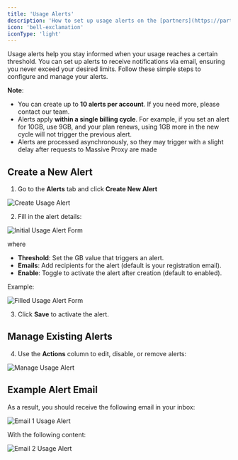 ```yaml
---
title: 'Usage Alerts'
description: 'How to set up usage alerts on the [partners](https://partners.joinmassive.com) page'
icon: 'bell-exclamation'
iconType: 'light'
---
```


Usage alerts help you stay informed when your usage reaches a certain threshold.
You can set up alerts to receive notifications via email, ensuring you never exceed
your desired limits. Follow these simple steps to configure and manage your alerts.

**Note**:

- You can create up to **10 alerts per account**. If you need more, please contact our team.
- Alerts apply **within a single billing cycle**. For example, if you set an alert for 10GB, use 9GB, and your plan renews, using 1GB more in the new cycle will not trigger the previous alert.
- Alerts are processed asynchronously, so they may trigger with a slight delay after requests to Massive Proxy are made

## Create a New Alert

1. Go to the **Alerts** tab and click **Create New Alert**

![Create Usage Alert](/images/usage-alerts-1.png)

2. Fill in the alert details:

![Initial Usage Alert Form](/images/usage-alerts-2.png)

where

- **Threshold**: Set the GB value that triggers an alert.
- **Emails**: Add recipients for the alert (default is your registration email).
- **Enable**: Toggle to activate the alert after creation (default to enabled).

Example:

![Filled Usage Alert Form](/images/usage-alerts-3.png)

3. Click **Save** to activate the alert.

## Manage Existing Alerts

4. Use the **Actions** column to edit, disable, or remove alerts:

![Manage Usage Alert](/images/usage-alerts-4.png)

## Example Alert Email

As a result, you should receive the following email in your inbox:

![Email 1 Usage Alert](/images/usage-alerts-5.png)

With the following content:

![Email 2 Usage Alert](/images/usage-alerts-6.png)
